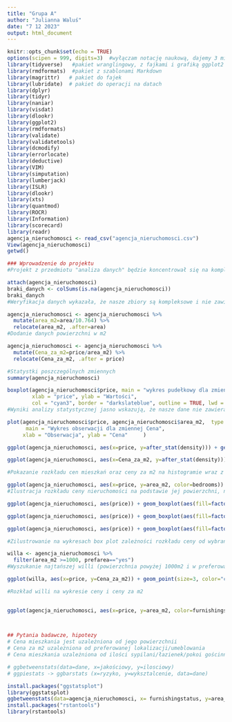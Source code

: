 ```yaml
---
title: "Grupa A"
author: "Julianna Waluś"
date: "7 12 2023"
output: html_document
---
```


```r
knitr::opts_chunk$set(echo = TRUE)
options(scipen = 999, digits=3)  #wyłączam notację naukową, dajemy 3 miejsca po przecinku
library(tidyverse)   #pakiet wranglingowy, z fajkami i grafiką ggplot2
library(rmdformats)  #pakiet z szablonami Markdown
library(magrittr)   # pakiet do fajek
library(lubridate)  # pakiet do operacji na datach
library(dplyr)
library(tidyr)
library(naniar)
library(visdat)
library(dlookr)
library(ggplot2)
library(rmdformats)
library(validate)
library(validatetools)
library(dcmodify)
library(errorlocate)
library(deductive)
library(VIM)
library(simputation)
library(lumberjack)
library(ISLR) 
library(dlookr)
library(xts)
library(quantmod)
library(ROCR)
library(Information)
library(scorecard)
library(readr)
agencja_nieruchomosci <- read_csv("agencja_nieruchomosci.csv")
View(agencja_nieruchomosci)
getwd()
```

```r
### Wprowadzenie do projektu
#Projekt z przedmiotu "analiza danych" będzie koncentrował się na kompleksowej analizie danych z agencji nieruchomości. Będziemy pracować na zestawie danych zawierającym 13 kluczowych zmiennych, w tym cenę nieruchomości, powierzchnię, liczbę sypialni i łazienek, liczbę pięter, dostępność połączenia z główną drogą, obecność pokoju gościnnego, piwnicy, systemu ogrzewania wody, klimatyzacji, liczby miejsc parkingowych, lokalizacji w preferowanym obszarze oraz statusu umeblowania. Naszym celem będzie czyszczenie, przygotowanie i poddanie analizie tych danych do dalszych badań, aby lepiej zrozumieć trendy i wzorce w branży nieruchomości.

```

```r
attach(agencja_nieruchomosci)
braki_danych <- colSums(is.na(agencja_nieruchomosci))
braki_danych
#Weryfikacja danych wykazała, że nasze zbiory są kompleksowe i nie zawierają żadnych braków danych. Ta sytuacja umożliwia nam pełne skorzystanie z dostępnych danych do przeprowadzenia analizy i uzyskania wiarygodnych wyników.

agencja_nieruchomosci <- agencja_nieruchomosci %>%
  mutate(area_m2=area/10.764) %>%
  relocate(area_m2, .after=area)
#Dodanie danych powierzchni w m2

agencja_nieruchomosci <- agencja_nieruchomosci %>%
  mutate(Cena_za_m2=price/area_m2) %>%
  relocate(Cena_za_m2, .after = price)
```


```r
#Statystki poszczególnych zmiennych
summary(agencja_nieruchomosci)

```


```r

boxplot(agencja_nieruchomosci$price, main = "wykres pudełkowy dla zmiennej price", 
        xlab = "price", ylab = "Wartości", 
        col = "cyan3", border = "darkslateblue", outline = TRUE, lwd = 1.2)
#Wyniki analizy statystycznej jasno wskazują, że nasze dane nie zawierają skrajnych ani nielogicznych wartości. Ten pozytywny wniosek pozwala nam na pewne podejście do dalszych analiz, mając pewność co do integralności naszych danych.

```

```r
plot(agencja_nieruchomosci$price, agencja_nieruchomosci$area_m2,  type = "o", col = "cyan3",
      main = "Wykres obserwacji dla zmiennej Cena",
     xlab = "Obserwacja", ylab = "Cena"     )

```
```r
ggplot(agencja_nieruchomosci, aes(x=price, y=after_stat(density))) + geom_histogram(fill= "darkslateblue", bins=30, color="cyan3") + geom_density(color="red", size=1)

ggplot(agencja_nieruchomosci, aes(x=Cena_za_m2, y=after_stat(density))) + geom_histogram(fill= "darkslateblue", bins=30, color="cyan3") + geom_density(color="red", size=1)

#Pokazanie rozkładu cen mieszkań oraz ceny za m2 na histogramie wraz z linią gęstości. 
```
```r
ggplot(agencja_nieruchomosci, aes(x=price, y=area_m2, color=bedrooms)) + geom_point() + scale_x_log10() + scale_y_log10() + theme_classic()
#Ilustracja rozkładu ceny nieruchomości na podstawie jej powierzchni, na wykresie mamy także podział na ilość pokojów. To wszystko mamy na zlogarytmowanej skali.
```

```r
ggplot(agencja_nieruchomosci, aes(price)) + geom_boxplot(aes(fill=factor(bedrooms))) + facet_wrap(bedrooms) +   labs(title="Rozkład cen nieruchomości w zależności od liczby sypialni")

ggplot(agencja_nieruchomosci, aes(price)) + geom_boxplot(aes(fill=factor(bathrooms))) + facet_wrap(bathrooms) +   labs(title="Rozkład cen nieruchomości w zależności od liczby łazienek")

ggplot(agencja_nieruchomosci, aes(price)) + geom_boxplot(aes(fill=factor(stories))) + facet_wrap(stories) +   labs(title="Rozkład cen nieruchomości w zależności od liczby pięter")

#Zilustrowanie na wykresach box plot zależności rozkładu ceny od wybranej zmiennej
```

```r
willa <- agencja_nieruchomosci %>%
  filter(area_m2 >=1000, prefarea=="yes")
#Wyszukanie najtańszej willi (powierzchnia powyżej 1000m2 i w preferowanej okolicy)

ggplot(willa, aes(x=price, y=Cena_za_m2)) + geom_point(size=3, color="cyan3")

#Rozkład willi na wykresie ceny i ceny za m2
  
```

```r
ggplot(agencja_nieruchomosci, aes(x=price, y=area_m2, color=furnishingstatus)) + geom_point() + facet_wrap(parking) + labs(title="Rozkład cen nieruchomości w zależności od powierzchni z podziałem na ilość miejsc parkingowych i rozróżnieniem na status umeblowania")

  
```

```r
## Pytania badawcze, hipotezy
# Cena mieszkania jest uzależniona od jego powierzchnii
# Cena za m2 uzależniona od preferowanej lokalizacji/umeblowania
# Cena mieszkania uzależniona od ilości sypilani/łazienek/pokoi gościnnych

# ggbetweenstats(data=dane, x=jakościowy, y=ilosciowy)
# ggpiestats -> ggbarstats (x=ryzyko, y=wyksztalcenie, data=dane)

install.packages("ggstatsplot")
library(ggstatsplot)
ggbetweenstats(data=agencja_nieruchomosci, x= furnishingstatus, y=area_m2)
install.packages("rstantools")
library(rstantools)

```